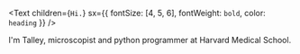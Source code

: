 <Text
  children={`Hi.`}
  sx={{ fontSize: [4, 5, 6], fontWeight: `bold`, color: `heading` }}
/>

I'm Talley, microscopist and python programmer at Harvard Medical School.

